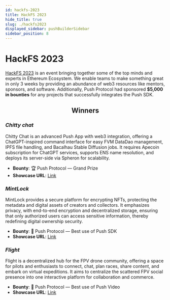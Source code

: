 ```yaml
---
id: hackfs-2023
title: HackFS 2023
hide_title: true
slug: ./hackfs2023
displayed_sidebar: pushBuilderSidebar
sidebar_position: 8
---
```


# HackFS 2023

[HackFS 2023](https://ethglobal.com/events/hackfs2023) is an event bringing together some of the top minds and experts in Ethereum Ecosystem. We enable teams to make something great in only 3 weeks by providing an abundance of web3 resources like mentors, sponsors, and software. Additionally, Push Protocol had sponsored **$5,000 in bounties** for any projects that successfully integrates the Push SDK.

<h2 align="center">Winners</h2>

### _Chitty chat_

Chitty Chat is an advanced Push App with web3 integration, offering a ChatGPT-inspired command interface for easy FVM DataDao management, IPFS file handling, and Bacalhau Stable Diffusion jobs. It requires Apecoin subscription for ChatGPT services, supports ENS name resolution, and deploys its server-side via Spheron for scalability.

- **Bounty**: 🏆 Push Protocol — Grand Prize
- **Showcase URL**: [Link](https://ethglobal.com/showcase/chitty-chat-6x1ip)

### _MintLock_

MintLock provides a secure platform for encrypting NFTs, protecting the metadata and digital assets of creators and collectors. It emphasizes privacy, with end-to-end encryption and decentralized storage, ensuring that only authorized users can access sensitive information, thereby redefining digital ownership security.

- **Bounty**: 🧰 Push Protocol — Best use of Push SDK
- **Showcase URL**: [Link](https://ethglobal.com/showcase/mintlock-qsd53)

### _Flight_

Flight is a decentralized hub for the FPV drone community, offering a space for pilots and enthusiasts to connect, chat, plan races, share content, and embark on virtual expeditions. It aims to centralize the scattered FPV social presence into one interactive platform for collaboration and commerce.

- **Bounty**: 🎥 Push Protocol — Best use of Push Video
- **Showcase URL**: [Link](https://ethglobal.com/showcase/flight-4b08a)
